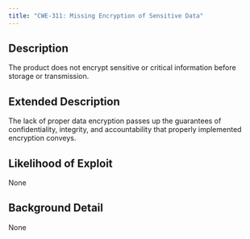 ```yaml
---
title: "CWE-311: Missing Encryption of Sensitive Data"
---
```


## Description
The product does not encrypt sensitive or critical information before storage or transmission.

## Extended Description
The lack of proper data encryption passes up the guarantees of confidentiality, integrity, and accountability that properly implemented encryption conveys.

## Likelihood of Exploit
None

## Background Detail
None
        